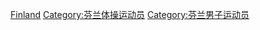 [[Category:各国男子体操运动员|Finland]]
[[Category:芬兰体操运动员|Category:芬兰体操运动员]]
[[Category:芬兰男子运动员|Category:芬兰男子运动员]]